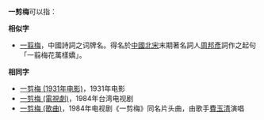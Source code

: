'''一剪梅'''可以指：

'''相似字'''
* [[一翦梅|一翦梅]]，中國詩詞之词牌名。得名於[[中國|中國]][[北宋|北宋]]末期著名詞人[[周邦彥|周邦彥]]詞作之起句「一翦梅花萬樣嬌」。

'''相同字'''
* [[一剪梅_(1931年电影)|一剪梅 (1931年电影)]]，1931年电影
* [[一剪梅_(電視劇)|一剪梅 (電視劇)]]，1984年台湾电视剧
* [[一剪梅_(歌曲)|一剪梅 (歌曲)]]，1984年电视剧《一剪梅》同名片头曲，由歌手[[費玉清|費玉清]]演唱

{{disambig|Cat=三字消歧义}}